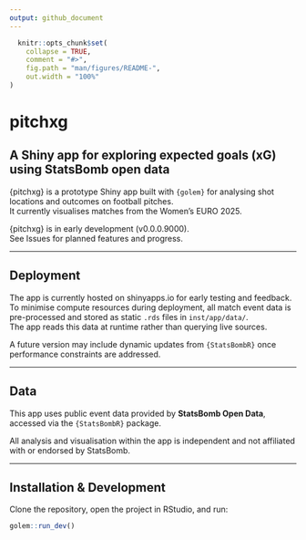 ```yaml
---
output: github_document
---
```


<!-- README.md is generated from README.Rmd. Please edit that file -->

```r
  knitr::opts_chunk$set(
    collapse = TRUE,
    comment = "#>",
    fig.path = "man/figures/README-",
    out.width = "100%"
)
```


# pitchxg

## A Shiny app for exploring expected goals (xG) using StatsBomb open data

{pitchxg} is a prototype Shiny app built with `{golem}` for analysing shot locations and outcomes on football pitches.  
It currently visualises matches from the Women’s EURO 2025.

{pitchxg} is in early development (v0.0.0.9000).  
See Issues for planned features and progress.

---

## Deployment

The app is currently hosted on shinyapps.io for early testing and feedback.  
To minimise compute resources during deployment, all match event data is pre-processed and stored as static `.rds` files in `inst/app/data/`.  
The app reads this data at runtime rather than querying live sources.

A future version may include dynamic updates from `{StatsBombR}` once performance constraints are addressed.

---

## Data

This app uses public event data provided by **StatsBomb Open Data**, accessed 
via the `{StatsBombR}` package.

All analysis and visualisation within the app is independent and not affiliated
with or endorsed by StatsBomb.


---

## Installation & Development

Clone the repository, open the project in RStudio, and run:

```r
golem::run_dev()
```
